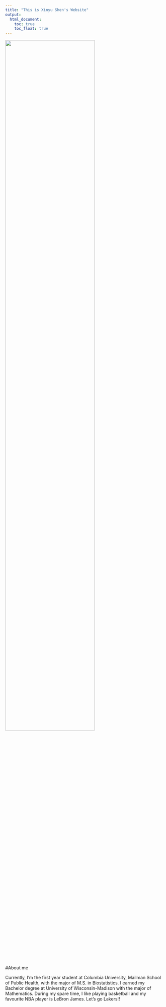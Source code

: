 ```yaml
---
title: "This is Xinyu Shen's Website"
output: 
  html_document:
    toc: true
    toc_float: true
---
```






<img src= "image/IMG_0282.png" style="width:75%">

#About me

Currently, I'm the first year student at Columbia University, Mailman School of Public Health, with the major of M.S. in Biostatistics. I earned my Bachelor degree at University of Wisconsin-Madison with the major of Mathematics. During my spare time, I like playing basketball and my favourite NBA player is LeBron James. Let's go Lakers!! 
